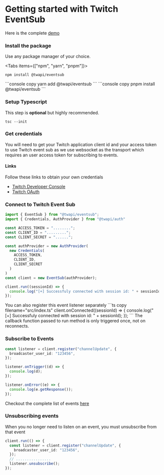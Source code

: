 
# Getting started with Twitch EventSub

Here is the complete [demo](https://github.com/fero1xd/twapi/tree/master/examples/eventsub)

<Steps>

### Install the package

Use any package manager of your choice.

<Tabs items={["npm", "yarn", "pnpm"]}>
  <Tab>
  ```console copy 
  npm install @twapi/eventsub 
  ```
  </Tab>
  <Tab>
  ```console copy 
  yarn add @twapi/eventsub 
  ```
  </Tab>
  <Tab>
  ```console copy 
  pnpm install @twapi/eventsub 
  ```
  </Tab>
</Tabs>

### Setup Typescript

This step is **optional** but highly recommended.

```console copy
tsc --init
```

### Get credentials

You will need to get your Twitch application client id and your access token to use Twitch event sub as we use websocket as the transport
which requires an user access token for subscribing to events.

#### Links

Follow these links to obtain your own credentials

- [Twitch Developer Console](https://dev.twitch.tv/console)
- [Twitch OAuth](https://dev.twitch.tv/docs/authentication/getting-tokens-oauth/)

### Connect to Twitch Event Sub

```ts copy filename="src/index.ts"
import { EventSub } from "@twapi/eventsub";
import { Credentials, AuthProvider } from "@twapi/auth"

const ACCESS_TOKEN = "........";
const CLIENT_ID = ".........";
const CLIENT_SECRET = "......";

const authProvider = new AuthProvider(
  new Credentials(
    ACCESS_TOKEN,
    CLIENT_ID,
    CLIENT_SECRET
  )
)
const client = new EventSub(authProvider);

client.run((sessionId) => {
  console.log("[+] Successfuly connected with session id: " + sessionId);
});
```

<Callout type="info">
You can also register this event listener separately
```ts copy filename="src/index.ts"
client.onConnected((sessionId) => {
  console.log("[+] Successfuly connected with session id: " + sessionId);
});
```
</Callout>

<Callout type="warning">
  The callback function passed to run method is only triggered once, not on
  reconnects.
</Callout>

### Subscribe to Events

```ts copy filename="src/index.ts"
const listener = client.register("channelUpdate", {
  broadcaster_user_id: "123456",
});

listener.onTrigger((d) => {
  console.log(d);
});

listener.onError((e) => {
  console.log(e.getResponse());
});
```

Checkout the complete list of events [here](https://dev.twitch.tv/docs/eventsub/eventsub-subscription-types)

### Unsubscribing events

When you no longer need to listen on an event, you must unsubscribe from that event

```ts copy filename="src/index.ts"
client.run(() => {
  const listener = client.register("channelUpdate", {
    broadcaster_user_id: "123456",
  });
  // ................
  listener.unsubscribe();
});
```

</Steps>
